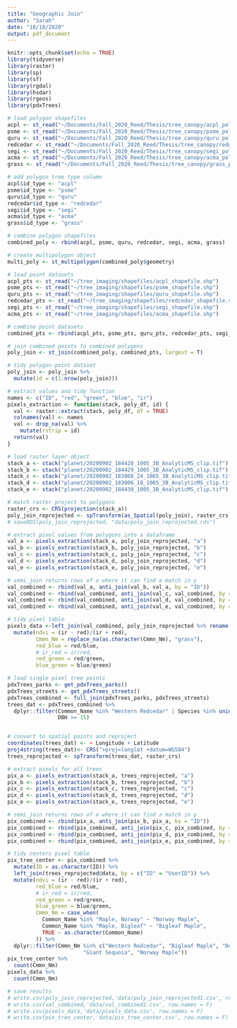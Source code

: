 ```yaml
---
title: "Geographic Join"
author: "Sarah"
date: "10/18/2020"
output: pdf_document
---
```


```r
knitr::opts_chunk$set(echo = TRUE)
library(tidyverse)
library(raster)
library(sp)
library(sf)
library(rgdal)
library(hsdar)
library(rgeos)
library(pdxTrees)
```

```r
# load polygon shapefiles
acpl <- st_read("~/Documents/Fall_2020_Reed/Thesis/tree_canopy/acpl_polygon.shp")
psme <- st_read("~/Documents/Fall_2020_Reed/Thesis/tree_canopy/psme_polygon.shp")
quru <- st_read("~/Documents/Fall_2020_Reed/Thesis/tree_canopy/quru_polygon.shp")
redcedar <- st_read("~/Documents/Fall_2020_Reed/Thesis/tree_canopy/redwood_polygon.shp")
segi <- st_read("~/Documents/Fall_2020_Reed/Thesis/tree_canopy/segi_polygon.shp")
acma <- st_read("~/Documents/Fall_2020_Reed/Thesis/tree_canopy/acma_polygon.shp")
grass <- st_read("~/Documents/Fall_2020_Reed/Thesis/tree_canopy/grass_polygon.shp")

# add polygon tree type column
acpl$id_type <- "acpl"
psme$id_type <- "psme"
quru$id_type <- "quru"
redcedar$id_type <- "redcedar"
segi$id_type <- "segi"
acma$id_type <- "acma"
grass$id_type <- "grass"

# combine polygon shapefiles
combined_poly <- rbind(acpl, psme, quru, redcedar, segi, acma, grass)

# create multipolygon object
multi_poly <- st_multipolygon(combined_poly$geometry)

# load point datasets
acpl_pts <- st_read("~/tree_imaging/shapefiles/acpl_shapefile.shp")
psme_pts <- st_read("~/tree_imaging/shapefiles/psme_shapefile.shp")
quru_pts <- st_read("~/tree_imaging/shapefiles/quru_shapefile.shp")
redcedar_pts <- st_read("~/tree_imaging/shapefiles/redcedar_shapefile.shp")
segi_pts <- st_read("~/tree_imaging/shapefiles/segi_shapefile.shp")
acma_pts <- st_read("~/tree_imaging/shapefiles/acma_shapefile.shp")

# combine point datasets
combined_pts <- rbind(acpl_pts, psme_pts, quru_pts, redcedar_pts, segi_pts, acma_pts)

# join combined points to combined polygons
poly_join <- st_join(combined_poly, combined_pts, largest = T)

# tidy polygon-point dataset
poly_join <- poly_join %>%
  mutate(id = c(1:nrow(poly_join)))
```

```r
# extract values and tidy function
names <- c("ID", "red", "green", "blue", "ir")
pixels_extraction <- function(stack, poly_df, id) {
  val <- raster::extract(stack, poly_df, df = TRUE)
  colnames(val) <- names
  val <- drop_na(val) %>%
    mutate(rstrip = id)
  return(val)
}
```

```r
# load raster layer object
stack_a <- stack("planet/20200902_184428_1005_3B_AnalyticMS_clip.tif")
stack_b <- stack("planet/20200902_184429_1005_3B_AnalyticMS_clip.tif")
stack_c <- stack("planet/20200902_183008_24_1065_3B_AnalyticMS_clip.tif")
stack_d <- stack("planet/20200902_183006_18_1065_3B_AnalyticMS_clip.tif")
stack_e <- stack("planet/20200902_184430_1005_3B_AnalyticMS_clip.tif")

# match raster project to polygons
raster_crs <- CRS(projection(stack_a))
poly_join_reprojected <- spTransform(as_Spatial(poly_join), raster_crs)
# saveRDS(poly_join_reprojected, "data/poly_join_reprojected.rds")

# extract pixel values from polygons into a dataframe
val_a <- pixels_extraction(stack_a, poly_join_reprojected, "a")
val_b <- pixels_extraction(stack_b, poly_join_reprojected, "b")
val_c <- pixels_extraction(stack_c, poly_join_reprojected, "c")
val_d <- pixels_extraction(stack_d, poly_join_reprojected, "d")
val_e <- pixels_extraction(stack_e, poly_join_reprojected, "e")

# semi_join returns rows of x where it can find a match in y
val_combined <- rbind(val_a, anti_join(val_b, val_a, by = "ID"))
val_combined <- rbind(val_combined, anti_join(val_c, val_combined, by = "ID"))
val_combined <- rbind(val_combined, anti_join(val_d, val_combined, by = "ID"))
val_combined <- rbind(val_combined, anti_join(val_e, val_combined, by = "ID"))

# tidy pixel table
pixels_data <-left_join(val_combined, poly_join_reprojected %>% rename(ID = id)) %>%
  mutate(ndvi = (ir - red)/(ir + red), 
         Cmmn_Nm = replace_na(as.character(Cmmn_Nm), "grass"),
         red_blue = red/blue,
         # ir_red = ir/red,
         red_green = red/green,
         blue_green = blue/green)
```


```r
# load single pixel tree points
pdxTrees_parks <- get_pdxTrees_parks()
pdxTrees_streets <- get_pdxTrees_streets()
pdxTrees_combined <- full_join(pdxTrees_parks, pdxTrees_streets)
trees_dat <- pdxTrees_combined %>%
  dplyr::filter(Common_Name %in% "Western Redcedar" | Species %in% unique(pixels_data$Species),
                DBH >= 15)


# convert to spatial points and reproject
coordinates(trees_dat) <- ~ Longitude + Latitude
proj4string(trees_dat)<- CRS("+proj=longlat +datum=WGS84")
trees_reprojected <- spTransform(trees_dat, raster_crs)

# extract pixels for all trees
pix_a <- pixels_extraction(stack_a, trees_reprojected, "a")
pix_b <- pixels_extraction(stack_b, trees_reprojected, "b")
pix_c <- pixels_extraction(stack_c, trees_reprojected, "c")
pix_d <- pixels_extraction(stack_d, trees_reprojected, "d")
pix_e <- pixels_extraction(stack_e, trees_reprojected, "e")

# semi_join returns rows of x where it can find a match in y
pix_combined <- rbind(pix_a, anti_join(pix_b, pix_a, by = "ID"))
pix_combined <- rbind(pix_combined, anti_join(pix_c, pix_combined, by = "ID"))
pix_combined <- rbind(pix_combined, anti_join(pix_d, pix_combined, by = "ID"))
pix_combined <- rbind(pix_combined, anti_join(pix_e, pix_combined, by = "ID"))

# tidy centers pixel table
pix_tree_center <- pix_combined %>%
  mutate(ID = as.character(ID)) %>%
  left_join(trees_reprojected@data, by = c("ID" = "UserID")) %>%
  mutate(ndvi = (ir - red)/(ir + red),
         red_blue = red/blue,
         # ir_red = ir/red,
         red_green = red/green,
         blue_green = blue/green,
         Cmmn_Nm = case_when(
           Common_Name %in% "Maple, Norway" ~ "Norway Maple",
           Common_Name %in% "Maple, Bigleaf" ~ "Bigleaf Maple",
           TRUE ~ as.character(Common_Name)
         )) %>%
  dplyr::filter(Cmmn_Nm %in% c("Western Redcedar", "Bigleaf Maple", "Douglas-Fir", #"English Oak",
                        "Giant Sequoia", "Norway Maple"))
pix_tree_center %>%
  count(Cmmn_Nm)
pixels_data %>%
  count(Cmmn_Nm)
```

```r
# save results
# write.csv(poly_join_reprojected,'data/poly_join_reprojected1.csv', row.names = F)
# write.csv(val_combined,'data/val_combined1.csv', row.names = F)
# write.csv(pixels_data,'data/pixels_data.csv', row.names = F)
# write.csv(pix_tree_center,'data/pix_tree_center.csv', row.names = F)
```



